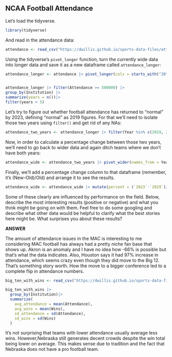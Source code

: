 ## NCAA Football Attendance

Let's load the tidyverse.

```r
library(tidyverse)
```

And read in the attendance data:

```r

attendance <- read_csv("https://dwillis.github.io/sports-data-files/attendance.csv")
```

Using the tidyverse's `pivot_longer` function, turn the currently wide data into longer data and save it as a new dataframe called `attendance_longer`:

```r
attendance_longer <- attendance |> pivot_longer(cols = starts_with("20"), names_to = "Year", values_to = "Attendance")


attendance_longer |> filter(Attendance >= 500000) |>
group_by(Institution) |>
summarize(years = n())|>
filter(years < 5)

``` 

Let's try to figure out whether football attendance has returned to "normal" by 2023, defining "normal" as 2019 figures. For that we'll need to isolate those two years using `filter()` and get rid of any NAs:

```r
attendance_two_years <- attendance_longer |> filter(Year %in% c(2019, 2023)) |> na.omit()
```

Now, in order to calculate a percentage change between those two years, we'll need to go back to wider data and again ditch teams where we don't have both years:

```r
attendance_wide <- attendance_two_years |> pivot_wider(names_from = Year, values_from = Attendance) |> na.omit()
```

Finally, we'll add a percentage change column to that dataframe (remember, it's (New-Old)/Old) and arrange it to see the results.

```r
attendance_wide <- attendance_wide |> mutate(percent = (`2023`-`2019`)/`2019`*100)
```

Some of these clearly are influenced by performance on the field. Below, describe the most interesting results (positive or negative) and what you think might be going on with them. Feel free to do some googling and describe what other data would be helpful to clarify what the best stories here might be. What surprises you about these results?

**ANSWER**

The amount of attendance issues in the MAC is interesting to me considering MAC football has always had a pretty niche fan base that shows up. Akron is an anomaly and I have no idea how -66% is possible but that's what the data indicates. Also, Houston says it had 97% increase in attendance, which seems crazy even though they did move to the Big 12. That's something story worth. How the move to a bigger conference led to a complete flip in attendance numbers.

```r
big_ten_with_wins <- read_csv("https://dwillis.github.io/sports-data-files/big_ten_no_2020.csv")
```
```r
big_ten_with_wins |>
  group_by(Institution)|>
  summarize(
    avg_attendance = mean(Attendance),
    avg_wins = mean(Wins),
    sd_attendance = sd(Attendance),
    sd_wins = sd(Wins)
  )
```
It's not surprising that teams with lower attendance usually average less wins. However,Nebraska still generates decent crowds despite the win total being lower on average. This makes sense due to tradition and the fact that Nebraska does not have a pro football team. 

